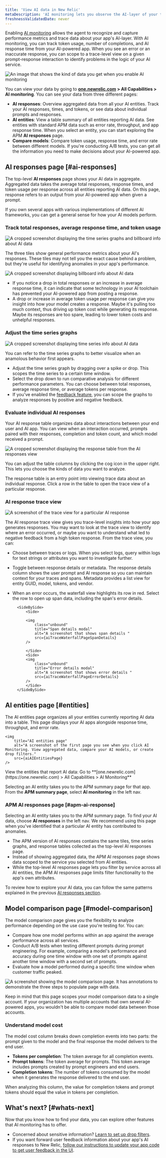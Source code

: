 ```yaml
---
title: 'View AI data in New Relic'
metaDescription: 'AI monitoring lets you observe the AI-layer of your tech stack, giving you a holistic overview of the health and performance of your AI-powered app.'
freshnessValidatedDate: never
---
```













Enabling [AI monitoring](/docs/ai-monitoring/intro-to-ai-monitoring) allows the agent to recognize and capture performance metrics and trace data about your app's AI-layer. With AI monitoring, you can track token usage, number of completions, and AI response time from your AI-powered app. When you see an error or an inaccurate response, you can scope to a trace-level view on a given prompt-response interaction to identify problems in the logic of your AI service. 

<img
    title="AI responses data"
    alt="An image that shows the kind of data you get when you enable AI monitoring"
    src={aiIntroAiUi}
/>

You can view your data by going to <DoNotTranslate>**[one.newrelic.com](https://one.newrelic.com) > All Capabilities > AI monitoring**</DoNotTranslate>. You can see your data from three different pages:

* <DoNotTranslate>**AI responses**</DoNotTranslate>: Overview aggregated data from all your AI entities. Track your AI responses, times, and tokens, or see data about individual prompts and responses. 
* <DoNotTranslate>**AI entities**</DoNotTranslate>: View a table summary of all entities reporting AI data. See entities with standard APM data such as error rate, throughput, and app response time. When you select an entity, you can start exploring the APM **AI responses** page. 
* <DoNotTranslate>**Compare models**</DoNotTranslate>: Compare token usage, response time, and error rate between different models. If you're conducting A/B tests, you can get all the information you need to make decisions about your AI-powered app.

## AI responses page [#ai-responses]

The top-level <DoNotTranslate>**AI responses**</DoNotTranslate> page shows your AI data in aggregate. Aggregated data takes the average total responses, response times, and token usage per response across all entities reporting AI data. On this page, response refers to an output from your AI-powered app when given a prompt. 

If you own several apps with various implementations of different AI frameworks, you can get a general sense for how your AI models perform.  

### Track total responses, average response time, and token usage  

<img
    title="AI responses response billboard and time series graphs"
    alt="A cropped screenshot displaying the time series graphs and billboard info about AI data"
    src={aiTimeseriesBillboard}
/>

The three tiles show general performance metrics about your AI's responses. These tiles may not tell you the exact cause behind a problem, but they're useful for identifying anomalies in your app's performance. 

<img
    title="Three tiles to show spikes and drops in response usage"
    alt="A cropped screenshot displaying billboard info about AI data"
    src={aiCroppedImageofAIBillboards}
/>

* If you notice a drop in total responses or an increase in average response time, it can indicate that some technology in your AI toolchain has prevented your AI-powered app from posting a response.  
* A drop or increase in average token usage per response can give you insight into how your model creates a response. Maybe it's pulling too much context, thus driving up token cost while generating its response. Maybe its responses are too spare, leading to lower token costs and unhelpful responses.

### Adjust the time series graphs 

<img
    title="AI time series graphs"
    alt="A cropped screenshot displaying time series info about AI data"
    src={aiCroppedImageofAItimeseries}
/>

You can refer to the time series graphs to better visualize when an anamolous behavior first appears. 

* Adjust the time series graph by dragging over a spike or drop. This scopes the time series to a certain time window.
* Select the drop down to run comparative analysis for different performance parameters. You can choose between total responses, average response time, or average tokens per response. 
* If you've enabled the [feedback feature](/docs/ai-monitoring/customize-agent-ai-monitoring), you can scope the graphs to analyze responses by positive and negative feedback. 

### Evaluate individual AI responses 

Your AI response table organizes data about interactions between your end user and AI app. You can view when an interaction occurred, prompts paired with their responses, completion and token count, and which model received a prompt. 

<img
    title="AI response page response table"
    alt="A cropped screenshot displaying the response table from the AI responses view"
    src={aiResponseTable}
/>

You can adjust the table columns by clicking the cog icon in the upper right. This lets you choose the kinds of data you want to analyze.

The response table is an entry point into viewing trace data about an individual response. Click a row in the table to open the trace view of a particular response.

### AI response trace view

<img
    title="AI response trace view"
    alt="A screenshot of the trace view for a particular AI response"
    src={aiTraceViewAiResponse}
/>

The AI response trace view gives you trace-level insights into how your app generates responses. You may want to look at the trace view to identify where an error occurred, or maybe you want to understand what led to negative feedback from a high token response. From the trace view, you can: 

* Choose between traces or logs. When you select logs, query within logs for text strings or attributes you want to investigate further.
* Toggle between response details or metadata. The response details column shows the user prompt and AI response so you can maintain context for your traces and spans. Metadata provides a list view for entity GUID, model, tokens, and vendor.
* When an error occurs, the waterfall view highlights its row in red. Select the row to open up span data, including the span's error details.

        <SideBySide>
            <Side>

            <img
                class="unbound"
                title="Span details modal"
                alt="A screenshot that shows span details "
                src={aiTraceWaterfallPageSpanDetails}
            /> 

            </Side>
            <Side>
            <img
                class="unbound"
                title="Error details modal"
                alt="A screenshot that shows error details "
                src={aiTraceWaterfallPageErrorDetails}
            /> 
            </Side>
        </SideBySide>


## AI entities page [#entities]

The AI entities page organizes all your entities currently reporting AI data into a table. This page displays your AI apps alongside response time, throughput, and error rate. 

    <img
        title="AI entities page"
        alt="A screenshot of the first page you see when you click AI Monitoring. View aggregated data, compare your AI models, or create drop filters."
        src={aiAIEntitiesPage}
    />
<figcaption>
    View the entities that report AI data: Go to **[one.newrelic.com](https://one.newrelic.com) > All Capabilities > AI Monitoring**
</figcaption>

Selecting an AI entity takes you to the APM summary page for that app. From the <DoNotTranslate>**APM summary page**</DoNotTranslate>, select <DoNotTranslate>**AI monitoring**</DoNotTranslate> in the left nav. 

### APM AI responses page [#apm-ai-response]

Selecting an AI entity takes you to the APM summary page. To find your AI data, choose <DoNotTranslate>**AI responses**</DoNotTranslate> in the left nav. We recommend using this page when you've identified that a particular AI entity has contributed to anomalies. 

* The APM version of AI responses contains the same tiles, time series graphs, and response tables collected as the top-level AI responses page. 
* Instead of showing aggregated data, the APM AI responses page shows data scoped to the service you selected from AI entities. 
* While the top-level AI responses page lets you filter by service across all AI entities, the APM AI responses page limits filter functionality to the app's own attributes. 

To review how to explore your AI data, you can follow the same patterns explained in the previous [AI responses section](#ai-responses). 

## Model comparison page [#model-comparison]

The model comparison page gives you the flexibility to analyze performance depending on the use case you're testing for. You can:

* Compare how one model performs within an app against the average performance across all services. 
* Conduct A/B tests when testing different prompts during prompt engineering. For example, comparing a model's performance and accuracy during one time window with one set of prompts against another time window with a second set of prompts. 
* Evaluate how a model performed during a specific time window when customer traffic peaked.

<img
    title="Model comparison page"
    alt="A screenshot showing the model comparison page. It has annotations to demonstrate the three steps to populate page with data."
    src={aiAiModelComparisonPage}
/>

Keep in mind that this page scopes your model comparison data to a single account. If your organization has multiple accounts that own several AI-powered apps, you wouldn't be able to compare model data between those accounts. 

### Understand model cost

The model cost column breaks down completion events into two parts: the prompt given to the model and the final response the model delivers to the end user. 

* <DoNotTranslate>**Tokens per completion**</DoNotTranslate>: The token average for all completion events.
* <DoNotTranslate>**Prompt tokens**</DoNotTranslate>: The token average for prompts. This token average includes prompts created by prompt engineers and end users.  
* <DoNotTranslate>**Completion tokens**</DoNotTranslate>: The number of tokens consumed by the model when it generates the response delivered to the end user.  

When analyzing this column, the value for completion tokens and prompt tokens should equal the value in tokens per completion. 

## What's next? [#whats-next]

Now that you know how to find your data, you can explore other features that AI monitoring has to offer.

* Concerned about sensitive information? [Learn to set up drop filters](/docs/ai-monitoring/drop-sensitive-data).
* If you want forward user feedback information about your app's AI responses to New Relic, [follow our instructions to update your app code to get user feedback in the UI](/docs/ai-monitoring/customize-agent-ai-monitoring).
